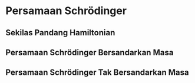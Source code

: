 # Persamaan Schr&ouml;dinger

## Sekilas Pandang Hamiltonian

## Persamaan Schr&ouml;dinger Bersandarkan Masa

## Persamaan Schr&ouml;dinger Tak Bersandarkan Masa
